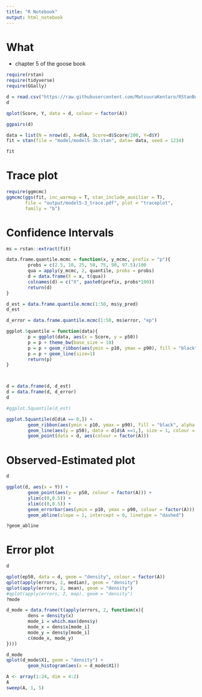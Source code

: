 ```yaml
---
title: "R Notebook"
output: html_notebook
---
```




# What
- chapter 5 of the goose book
```r
require(rstan)
require(tidyverse)
require(GGally)
```

```r
d = read.csv("https://raw.githubusercontent.com/MatsuuraKentaro/RStanBook/master/chap05/input/data-attendance-1.txt")
d
```

```r
qplot(Score, Y, data = d, colour = factor(A))
```



```r
ggpairs(d)

```


```r
data = list(N = nrow(d), A=d$A, Score=d$Score/200, Y=d$Y)
fit = stan(file = "model/model5-3b.stan", data= data, seed = 1234)

```

```r
fit

```

# Trace plot
```r
require(ggmcmc)
ggmcmc(ggs(fit, inc_warmup = T, stan_include_auxiliar = T), 
       file = "output/model5-3_trace.pdf", plot = "traceplot",
       family = "b")

```

# Confidence Intervals

```r
ms = rstan::extract(fit)

data.frame.quantile.mcmc = function(x, y_mcmc, prefix = "p"){
        probs = c(2.5, 10, 25, 50, 75, 90, 97.5)/100
        qua = apply(y_mcmc, 2, quantile, probs = probs)
        d = data.frame(X = x, t(qua))
        colnames(d) = c("X", paste0(prefix, probs*100))
        return(d)
}

d_est = data.frame.quantile.mcmc(1:50, ms$y_pred)
d_est

d_error = data.frame.quantile.mcmc(1:50, ms$error, "ep")

ggplot.5quantile = function(data){
        p = ggplot(data, aes(x = Score, y = p50))
        p = p + theme_bw(base_size = 18)
        p = p + geom_ribbon(aes(ymin = p10, ymax = p90), fill = "black", alpha = 1/6)
        p = p + geom_line(size=1)
        return(p)
}



d = data.frame(d, d_est)
d = data.frame(d, d_error)
d

#ggplot.5quantile(d_est)

ggplot.5quantile(d[d$A == 0,]) + 
        geom_ribbon(aes(ymin = p10, ymax = p90), fill = "black", alpha = 1/6, data = d[d$A == 1,]) +  
        geom_line(aes(y = p50), data = d[d$A ==1,], size = 1, colour = "#89BDDE") + 
        geom_point(data = d, aes(colour = factor(A)))

```


# Observed-Estimated plot
```r
d

ggplot(d, aes(x = Y)) + 
        geom_point(aes(y = p50, colour = factor(A))) + 
        ylim(c(0,0.5)) + 
        xlim(c(0,0.5)) + 
        geom_errorbar(aes(ymin = p10, ymax = p90, colour = factor(A))) + 
        geom_abline(slope = 1, intercept = 0, linetype = "dashed")

?geom_abline

```


# Error plot


```r
d

qplot(ep50, data = d, geom = "density", colour = factor(A))
qplot(apply(errors, 2, median), geom = "density")
qplot(apply(errors, 2, mean), geom = "density")
#qplot(apply(errors, 2, map), geom = "density")
?mode

```

```r
d_mode = data.frame(t(apply(errors, 2, function(x){
        dens = density(x)
        mode_i = which.max(dens$y)
        mode_x = dens$x[mode_i]
        mode_y = dens$y[mode_i]
        c(mode_x, mode_y)
})))

d_mode
qplot(d_mode$X1, geom = "density") + 
        geom_histogram(aes(x = d_mode$X1))
```



```r
A <- array(1:24, dim = 4:2)
A
sweep(A, 1, 5)
```




